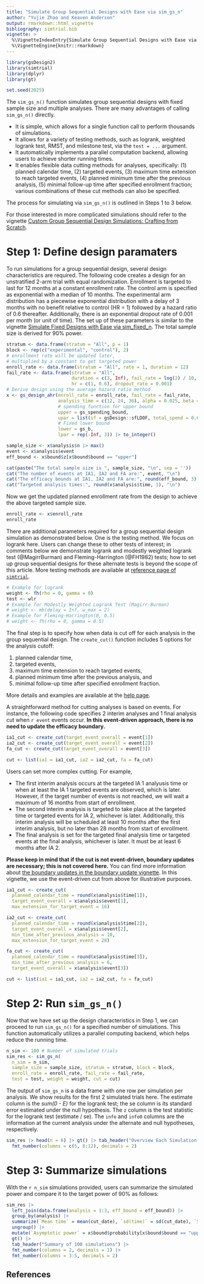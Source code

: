 ```yaml
---
title: "Simulate Group Sequential Designs with Ease via sim_gs_n"
author: "Yujie Zhao and Keaven Anderson"
output: rmarkdown::html_vignette
bibliography: simtrial.bib
vignette: >
  %\VignetteIndexEntry{Simulate Group Sequential Designs with Ease via sim_gs_n}
  %\VignetteEngine{knitr::rmarkdown}
---
```


```r
library(gsDesign2)
library(simtrial)
library(dplyr)
library(gt)

set.seed(2025)
```

The `sim_gs_n()` function simulates group sequential designs with fixed sample size and multiple analyses. There are many advantages of calling `sim_gs_n()` directly.

- It is simple, which allows for a single function call to perform thousands of simulations.
- It allows for a variety of testing methods, such as logrank, weighted logrank test, RMST, and milestone test, via the `test = ...` argument.
- It automatically implements a parallel computation backend, allowing users to achieve shorter running times.
- It enables flexible data cutting methods for analyses, specifically: (1) planned calendar time, (2) targeted events, (3) maximum time extension to reach targeted events, (4) planned minimum time after the previous analysis, (5) minimal follow-up time after specified enrollment fraction; various combinations of these cut methods can also be specified.

The process for simulating via `sim_gs_n()` is outlined in Steps 1 to 3 below.

For those interested in more complicated simulations should refer to the vignette [Custom Group Sequential Design Simulations: Crafting from Scratch](https://merck.github.io/simtrial/articles/sim_gs_design_custom.html).

# Step 1: Define design paramaters

To run simulations for a group sequential design, several design characteristics are required. 
The following code creates a design for an unstratified 2-arm trial with equal randomization. 
Enrollment is targeted to last for 12 months at a constant enrollment rate. 
The control arm is specified as exponential with a median of 10 months.
The experimental arm distribution has a piecewise exponential distribution with a delay of 3 months with no benefit relative to control (HR = 1) followed by a hazard ratio of 0.6 thereafter. 
Additionally, there is an exponential dropout rate of 0.001 per month (or unit of time). 
The set up of these parameters is similar to the vignette [Simulate Fixed Designs with Ease via sim_fixed_n](https://merck.github.io/simtrial/articles/sim_fixed_design_simple.html).
The total sample size is derived for 90\% power. 

```r
stratum <- data.frame(stratum = "All", p = 1)
block <- rep(c("experimental", "control"), 2)
# enrollment rate will be updated later, 
# multiplied by a constant to get targeted power
enroll_rate <- data.frame(stratum = "All", rate = 1, duration = 12)
fail_rate <- data.frame(stratum = "All",
                        duration = c(3, Inf), fail_rate = log(2) / 10, 
                        hr = c(1, 0.6), dropout_rate = 0.001)
# Derive design using the average hazard ratio method
x <- gs_design_ahr(enroll_rate = enroll_rate, fail_rate = fail_rate,
                   analysis_time = c(12, 24, 36), alpha = 0.025, beta = 0.1,
                   # spending function for upper bound
                   upper = gs_spending_bound, 
                   upar = list(sf = gsDesign::sfLDOF, total_spend = 0.025),
                   # Fixed lower bound
                   lower = gs_b,
                   lpar = rep(-Inf, 3)) |> to_integer()

sample_size <- x$analysis$n |> max()
event <- x$analysis$event
eff_bound <- x$bound$z[x$bound$bound == "upper"]
```

```r
cat(paste("The total sample size is ", sample_size, "\n", sep = ''))
cat("The number of events at IA1, IA2 and FA are:", event, "\n")
cat("The efficacy bounds at IA1, IA2 and FA are:", round(eff_bound, 3), "\n")
cat("Targeted analysis times:", round(x$analysis$time, 1), "\n")
```

Now we get the updated planned enrollment rate from the design to achieve the above targeted sample size.

```r
enroll_rate <- x$enroll_rate
enroll_rate
```


There are additional parameters required for a group sequential design simulation as demonstrated below. 
One is the testing method. We focus on logrank here. 
Users can change these to other tests of interest; in comments below we demonstrate logrank and modestly weighted logrank test (@MagirrBurman) and Fleming-Harrington (@FH1982) tests; how to set up group sequential designs for these alternate tests is beyond the scope of this article.
More testing methods are available at [reference page of `simtrial`](https://merck.github.io/simtrial/reference/index.html#compute-p-values-test-statistics).

```r
# Example for logrank
weight <- fh(rho = 0, gamma = 0)
test <- wlr
# Example for Modestly Weighted Logrank Test (Magirr-Burman)
# weight <- mb(delay = Inf, w_max = 2)
# Example for Fleming-Harrington(0, 0.5)
# weight <- fh(rho = 0, gamma = 0.5)
```

The final step is to specify how when data is cut off for each analysis in the group sequential design. 
The `create_cut()` function includes 5 options for the analysis cutoff: 

(1) planned calendar time, 
(2) targeted events, 
(3) maximum time extension to reach targeted events, 
(4) planned minimum time after the previous analysis, and
(5) minimal follow-up time after specified enrollment fraction. 

More details and examples are available at the [help page](https://merck.github.io/simtrial/reference/get_analysis_date.html).

A straightforward method for cutting analyses is based on events. For instance, the following code specifies 2 interim analyses and 1 final analysis cut when `r event` events occur. **In this event-driven approach, there is no need to update the efficacy boundary.**

```r
ia1_cut <- create_cut(target_event_overall = event[1])
ia2_cut <- create_cut(target_event_overall = event[2])
fa_cut <- create_cut(target_event_overall = event[3])

cut <- list(ia1 = ia1_cut, ia2 = ia2_cut, fa = fa_cut)
```

Users can set more complex cutting. For example, 

- The first interim analysis occurs at the targeted IA 1 analyusis time or when at least the IA 1 targeted events are observed, which is later. 
However, if the target number of events is not reached, we will wait a maximum of 16 months from start of enrollment.
- The second interim analysis is targeted to take place at the targeted time or targeted events for IA 2, whichever is later. Additionally, this interim analysis will be scheduled at least 10 months after the first interim analysis, but no later than 28 months from start of enrollment.
- The final analysis is set for the targeted final analysis time or targeted events at the final analysis, whichever is later.
It must be at least 6 months after IA 2. 

**Please keep in mind that if the cut is not event-driven, boundary updates are necessary; this is not covered here.** 
You can find more information about [the boundary updates in the boundary update vignette](https://merck.github.io/simtrial/articles/sim_fixed_design_simple.html). 
In this vignette, we use the event-driven cut from above for illustrative purposes.

```r
ia1_cut <- create_cut(
  planned_calendar_time = round(x$analysis$time[1]), 
  target_event_overall = x$analysis$event[1],
  max_extension_for_target_event = 16)

ia2_cut <- create_cut(
  planned_calendar_time = round(x$analysis$time[2]),
  target_event_overall = x$analysis$event[2],
  min_time_after_previous_analysis = 10, 
  max_extension_for_target_event = 28)

fa_cut <- create_cut(
  planned_calendar_time = round(x$analysis$time[3]),
  min_time_after_previous_analysis = 6,
  target_event_overall = x$analysis$event[3])

cut <- list(ia1 = ia1_cut, ia2 = ia2_cut, fa = fa_cut)
```

# Step 2: Run `sim_gs_n()`

Now that we have set up the design characteristics in Step 1, we can proceed to run `sim_gs_n()` for a specified number of simulations. 
This function automatically utilizes a parallel computing backend, which helps reduce the running time.

```r
n_sim <- 100 # Number of simulated trials
sim_res <- sim_gs_n(
  n_sim = n_sim,
  sample_size = sample_size, stratum = stratum, block = block,
  enroll_rate = enroll_rate, fail_rate = fail_rate,
  test = test, weight = weight, cut = cut)
```

The output of `sim_gs_n` is a data frame with one row per simulation per analysis.
We show results for the first 2 simulated trials here. 
The estimate column is the *sum(0 - E)* for the logrank test; the se column is its standard error estimated under the null hypothesis.
The `z` column is the test statistic for the logrank test (estimate / se). 
The `info` and `info0` columns are the information at the current analysis under the alternate and null hypotheses, respectively.

```r
sim_res |> head(n = 6) |> gt() |> tab_header("Overview Each Simulation results") |>
  fmt_number(columns = c(5, 8:12), decimals = 2)
```

# Step 3: Summarize simulations

With the `r n_sim` simulations provided, users can summarize the simulated power and compare it to the target power of 90\% as follows:

```r
sim_res |>
  left_join(data.frame(analysis = 1:3, eff_bound = eff_bound)) |>
  group_by(analysis) |>
  summarize(`Mean time` = mean(cut_date), `sd(time)` = sd(cut_date), `Simulated power` = mean(z >= eff_bound)) |>
  ungroup() |>
  mutate(`Asymptotic power` = x$bound$probability[x$bound$bound == "upper"]) |>
  gt() |>
  tab_header("Summary of 100 simulations") |> 
  fmt_number(columns = 2, decimals = 1) |>
  fmt_number(columns = 3:5, decimals = 2)
```

## References
